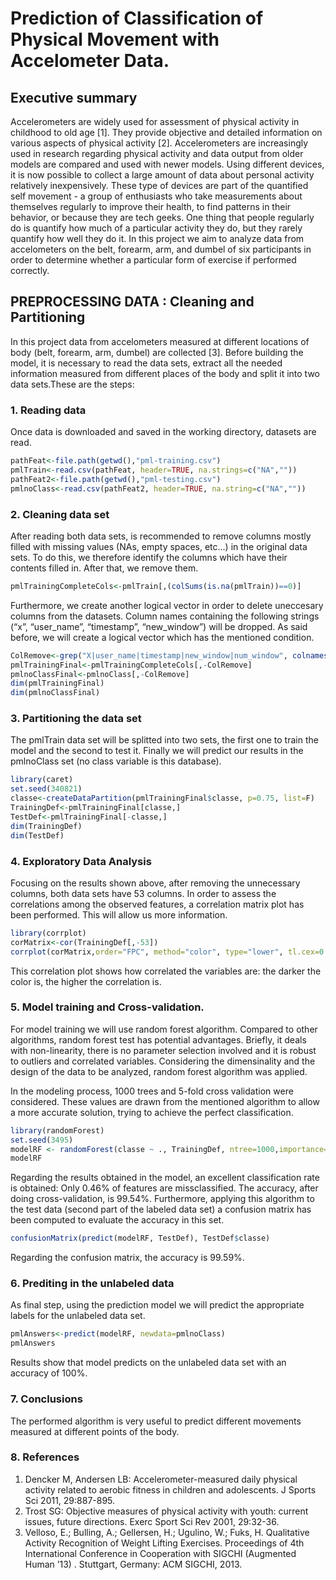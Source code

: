 Prediction of Classification of Physical Movement with Accelometer Data.
========================================================================

## Executive summary

Accelerometers are widely used for assessment of physical activity in childhood to old age [1]. They provide
objective and detailed information on various aspects of physical activity [2]. 
Accelerometers are increasingly used in research regarding physical activity and data output from older models are compared and used with newer models. Using different devices, it is now possible to collect a large amount of data about personal activity relatively inexpensively. These type of devices are part of the quantified self movement - a group of enthusiasts who take measurements about themselves regularly to improve their health, to find patterns in their behavior, or because they are tech geeks. One thing that people regularly do is quantify how much of a particular activity they do, but they rarely quantify how well they do it. 
In this project we aim to analyze data from accelometers on the belt, forearm, arm, and dumbel of six participants in order to determine whether a particular form of exercise if performed correctly. 

## PREPROCESSING DATA : Cleaning and Partitioning

In this project data from accelometers measured at different locations of body (belt, forearm, arm, dumbel) are collected [3]. Before building the model, it is necessary to read the data sets, extract all the needed information measured from different places of the body and split it into two data sets.These are the steps:

### 1. Reading data
Once data is downloaded and saved in the working directory, datasets are read.   
```r
pathFeat<-file.path(getwd(),"pml-training.csv")
pmlTrain<-read.csv(pathFeat, header=TRUE, na.strings=c("NA",""))
pathFeat2<-file.path(getwd(),"pml-testing.csv")
pmlnoClass<-read.csv(pathFeat2, header=TRUE, na.string=c("NA",""))
```

### 2. Cleaning data set 
After reading both data sets, is recommended to remove columns mostly filled with missing values (NAs, empty spaces, etc...) in the original data sets. To do this, we therefore identify the columns which have their contents filled in. After that, we remove them. 
```r
pmlTrainingCompleteCols<-pmlTrain[,(colSums(is.na(pmlTrain))==0)]
```
Furthermore, we create another logical vector in order to delete uneccesary columns from the datasets. Column names containing the following strings ("x", "user_name", "timestamp", "new_window") will be dropped. As said before, we will create a logical vector which has the mentioned condition.
```r
ColRemove<-grep("X|user_name|timestamp|new_window|num_window", colnames(pmlTrainingCompleteCols))
pmlTrainingFinal<-pmlTrainingCompleteCols[,-ColRemove]
pmlnoClassFinal<-pmlnoClass[,-ColRemove]
dim(pmlTrainingFinal)
dim(pmlnoClassFinal)
```
### 3. Partitioning the data set
The pmlTrain data set will be splitted into two sets, the first one to train the model and the second to test it. Finally we will predict our results in the pmlnoClass set (no class variable is this database). 
```r
library(caret)
set.seed(340821)
classe<-createDataPartition(pmlTrainingFinal$classe, p=0.75, list=F)
TrainingDef<-pmlTrainingFinal[classe,]
TestDef<-pmlTrainingFinal[-classe,]
dim(TrainingDef)
dim(TestDef)
```
### 4. Exploratory Data Analysis
Focusing on the results shown above, after removing the unnecessary columns, both data sets have 53 columns. In order to assess the correlations among the observed features, a correlation matrix plot has been performed. 
This will allow us more information. 
```r
library(corrplot)
corMatrix<-cor(TrainingDef[,-53])
corrplot(corMatrix,order="FPC", method="color", type="lower", tl.cex=0.8, tl.col=rgb(0,0,0))
```
This correlation plot shows how correlated the variables are: the darker the color is, the higher the correlation is. 

### 5. Model training and Cross-validation.
For model training we will use random forest algorithm. Compared to other algorithms, random forest test has potential advantages. Briefly, it deals with non-linearity, there is no parameter selection involved and it is robust to outliers and correlated variables. Considering the dimensinality and the design of the data to be analyzed, random forest algorithm was applied. 

In the modeling process, 1000 trees and 5-fold cross validation were considered. These values are drawn from the mentioned algorithm to allow a more accurate solution, trying to achieve the perfect classification. 
```r
library(randomForest)
set.seed(3495)
modelRF <- randomForest(classe ~ ., TrainingDef, ntree=1000,importance=T, cv=5)
modelRF
```
Regarding the results obtained in the model, an excellent classification rate is obtained: Only 0.46% of features are missclassified. The accuracy, after doing cross-validation, is 99.54%. 
Furthermore, applying this algorithm to the test data (second part of the labeled data set) a confusion matrix has been computed to evaluate the accuracy in this set. 
```r
confusionMatrix(predict(modelRF, TestDef), TestDef$classe)
```
Regarding the confusion matrix, the accuracy is 99.59%. 

### 6. Prediting in the unlabeled data
As final step, using the prediction model we will predict the appropriate labels for the unlabeled data set. 
```r
pmlAnswers<-predict(modelRF, newdata=pmlnoClass)
pmlAnswers
```
Results show that model predicts on the unlabeled data set with an accuracy of 100%. 

### 7. Conclusions
The performed algorithm is very useful to predict different movements measured at different points of the body. 

### 8. References
1. Dencker M, Andersen LB: Accelerometer-measured daily physical activity related to aerobic fitness in children and adolescents. J Sports Sci 2011, 29:887-895.
2. Trost SG: Objective measures of physical activity with youth: current issues, future directions. Exerc Sport Sci Rev 2001, 29:32-36.
3. Velloso, E.; Bulling, A.; Gellersen, H.; Ugulino, W.; Fuks, H. Qualitative Activity Recognition of Weight Lifting Exercises. Proceedings of 4th International Conference in Cooperation with SIGCHI (Augmented Human '13) . Stuttgart, Germany: ACM SIGCHI, 2013.


